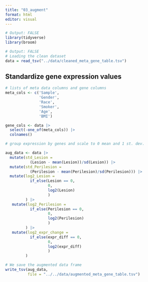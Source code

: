 ```yaml
---
title: "03_augment"
format: html
editor: visual
---
```


```r
# Output: FALSE
library(tidyverse)
library(broom)
```

```r
# Output: FALSE
# Loading the clean dataset
data = read_tsv("../data/cleaned_meta_gene_table.tsv")
```

## Standardize gene expression values

```r
# lists of meta data columns and gene columns
meta_cols <- c('Sample',
               'Gender',
               'Race',
               'Smoker',
               'Age',
               'BMI')

gene_cols <- data |> 
  select(-one_of(meta_cols)) |> 
  colnames()
```

```r
# group expression by genes and scale to 0 mean and 1 st. dev.

aug_data <- data |>
  mutate(std_Lesion = 
           (Lesion - mean(Lesion))/sd(Lesion)) |> 
  mutate(std_Perilesion = 
           (Perilesion - mean(Perilesion)/sd(Perilesion))) |> 
  mutate(log2_Lesion = 
           if_else(Lesion == 0, 
                   0, 
                   log2(Lesion)
                   )
         ) |> 
   mutate(log2_Perilesion = 
           if_else(Perilesion == 0, 
                   0, 
                   log2(Perilesion)
                   )
         ) |> 
   mutate(log2_expr_change = 
           if_else(expr_diff == 0, 
                   0, 
                   log2(expr_diff)
                   )
         ) 
```

```r
# We save the augmented data frame
write_tsv(aug_data, 
          file = "../../data/augmented_meta_gene_table.tsv")
```
